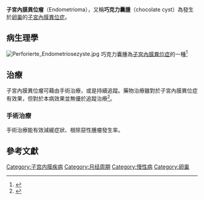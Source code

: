 {{Infobox disease
 | Name           = 子宮內膜異位瘤
 | Image          = Endometrioma.jpg
 | Caption        = {{tsl|en|Transvaginal ultrasonography|經陰道超音波檢查}}顯示一顆 67 x 40 mm 的子宮內膜異位瘤。一般[[卵巢囊腫|卵巢囊腫]]在超音波下通常為全黑，但子宮內膜異位瘤則會有內容物。
 | DiseasesDB     = 
 | ICD10          = {{ICD10|N|80|1|n|80}}
 | ICD9           = {{ICD9|617.1}}
 | ICDO           = 
 | OMIM           = 
 | MedlinePlus    = 
 | eMedicineSubj  = 
 | eMedicineTopic = 
 | MeshID         = 
}}
'''子宮內膜異位瘤'''（Endometrioma），又稱'''巧克力囊腫'''（chocolate cyst）為發生於[[卵巢|卵巢]]的[[子宮內膜異位症|子宮內膜異位症]]。

==病生理學==
[[File:Perforierte_Endometriosezyste.jpg|thumb]]
巧克力囊腫為[[子宮內膜異位症|子宮內膜異位症]]的一種<ref name="urlFemale Genital Pathology">{{cite web |url=http://library.med.utah.edu/WebPath/FEMHTML/FEM071.html |title=Female Genital Pathology |work= |accessdate=2009-05-12 |archive-date=2017-09-01 |archive-url=https://web.archive.org/web/20170901000903/http://library.med.utah.edu/WebPath/FEMHTML/FEM071.html |dead-url=no }}</ref>

==治療==
子宮內膜異位瘤可藉由手術治療，或是持續追蹤。藥物治療雖對於子宮內膜異位症有效果，但對於本病效果並無優於追蹤治療<ref>{{Cite journal|title=ESHRE guideline: management of women with endometriosis|url=https://www.ncbi.nlm.nih.gov/pubmed/24435778|last=Dunselman|first=G. a. J.|last2=Vermeulen|first2=N.|date=March 2014|journal=Human Reproduction (Oxford, England)|issue=3|doi=10.1093/humrep/det457|volume=29|pages=400–412|issn=1460-2350|pmid=24435778|last3=Becker|first3=C.|last4=Calhaz-Jorge|first4=C.|last5=D'Hooghe|first5=T.|last6=De Bie|first6=B.|last7=Heikinheimo|first7=O.|last8=Horne|first8=A. W.|last9=Kiesel|first9=L.|access-date=2017-11-07|archive-date=2020-05-16|archive-url=https://web.archive.org/web/20200516040259/https://www.ncbi.nlm.nih.gov/pubmed/24435778|dead-url=no}}</ref>。

=== 手術治療 ===
手術治療能有效減緩症狀、根除惡性腫瘤發生率。

==參考文獻==
{{Reflist}}

{{Diseases of the pelvis, genitals and breasts}}

[[Category:子宫内膜疾病|Category:子宫内膜疾病]]
[[Category:月经周期|Category:月经周期]]
[[Category:慢性病|Category:慢性病]]
[[Category:卵巢|Category:卵巢]]